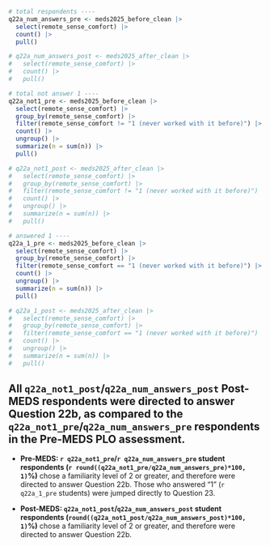 ```r
# total respondents ----
q22a_num_answers_pre <- meds2025_before_clean |> 
  select(remote_sense_comfort) |> 
  count() |> 
  pull()

# q22a_num_answers_post <- meds2025_after_clean |> 
#   select(remote_sense_comfort) |> 
#   count() |> 
#   pull()

# total not answer 1 ----
q22a_not1_pre <- meds2025_before_clean |> 
  select(remote_sense_comfort) |> 
  group_by(remote_sense_comfort) |>
  filter(remote_sense_comfort != "1 (never worked with it before)") |> 
  count() |>
  ungroup() |> 
  summarize(n = sum(n)) |> 
  pull()

# q22a_not1_post <- meds2025_after_clean |> 
#   select(remote_sense_comfort) |> 
#   group_by(remote_sense_comfort) |>
#   filter(remote_sense_comfort != "1 (never worked with it before)") |> 
#   count() |>
#   ungroup() |> 
#   summarize(n = sum(n)) |> 
#   pull()

# answered 1 ----
q22a_1_pre <- meds2025_before_clean |> 
  select(remote_sense_comfort) |> 
  group_by(remote_sense_comfort) |>
  filter(remote_sense_comfort == "1 (never worked with it before)") |> 
  count() |>
  ungroup() |> 
  summarize(n = sum(n)) |> 
  pull()

# q22a_1_post <- meds2025_after_clean |> 
#   select(remote_sense_comfort) |> 
#   group_by(remote_sense_comfort) |>
#   filter(remote_sense_comfort == "1 (never worked with it before)") |> 
#   count() |>
#   ungroup() |> 
#   summarize(n = sum(n)) |> 
#   pull()
```

::: {.callout-note}
## All `q22a_not1_post`/`q22a_num_answers_post` Post-MEDS respondents were directed to answer Question 22b, as compared to the `q22a_not1_pre`/`q22a_num_answers_pre` respondents in the Pre-MEDS PLO assessment.

- **Pre-MEDS: `r q22a_not1_pre`/`r q22a_num_answers_pre` student respondents (`r round((q22a_not1_pre/q22a_num_answers_pre)*100, 1)`%)** chose a familiarity level of 2 or greater, and therefore were directed to answer Question 22b. Those who answered "1" (`r q22a_1_pre` students) were jumped directly to Question 23.

- **Post-MEDS: `q22a_not1_post`/`q22a_num_answers_post` student respondents (`round((q22a_not1_post/q22a_num_answers_post)*100, 1)`%)** chose a familiarity level of 2 or greater, and therefore were directed to answer Question 22b.
:::